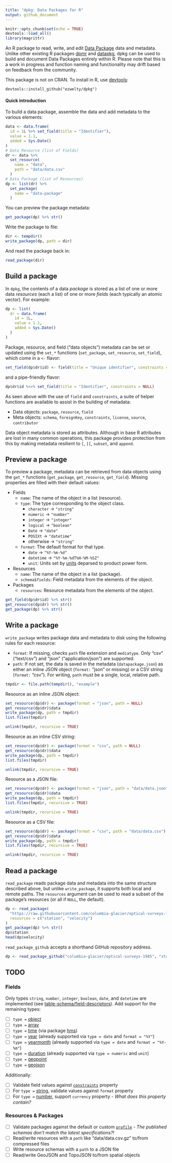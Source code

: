 ```yaml
---
title: "dpkg: Data Packages for R"
output: github_document
---
```


```r
knitr::opts_chunk$set(echo = TRUE)
devtools::load_all()
library(magrittr)
```

An R package to read, write, and edit [Data Package](https://specs.frictionlessdata.io/data-package/) data and metadata. Unlike other existing R packages [dpmr](https://github.com/christophergandrud/dpmr) and [datapkg](https://github.com/ropenscilabs/datapkg), dpkg can be used to build and document Data Packages entirely within R. Please note that this is a work in progress and function naming and functionality may drift based on feedback from the community.

This package is not on CRAN. To install in R, use [devtools](https://github.com/hadley/devtools):

```
devtools::install_github("ezwelty/dpkg")
```

#### Quick introduction

To build a data package, assemble the data and add metadata to the various elements:

```r
data <- data.frame(
  id = 1L %>% set_field(title = "Identifier"),
  value = 1.1,
  added = Sys.Date()
)
# Data Resource (list of Fields)
dr <- data %>%
  set_resource(
    name = "data",
    path = "data/data.csv"
  )
# Data Package (list of Resources)
dp <- list(dr) %>%
  set_package(
    name = "data-package"
  )
```

You can preview the package metadata:

```r
get_package(dp) %>% str()
```

Write the package to file:

```r
dir <- tempdir()
write_package(dp, path = dir)
```

And read the package back in:

```r
read_package(dir)
```

## Build a package

In `dpkg`, the contents of a data *package* is stored as a list of one or more data *resources* (each a list) of one or more *fields* (each typically an atomic vector). For example:

```r
dp <- list(
  dr = data.frame(
    id = 1L,
    value = 1.1,
    added = Sys.Date()
  )
)
```

Package, resource, and field ("data objects") metadata can be set or updated using the `set_*` functions (`set_package`, `set_resource`, `set_field`), which come in a `<-` flavor:

```r
set_field(dp$dr$id) <- field(title = "Unique identifier", constraints = constraints(unique = TRUE))
```

and a pipe-friendly flavor:

```r
dp$dr$id %<>% set_field(title = "Identifier", constraints = NULL)
```

As seen above with the use of `field` and `constraints`, a suite of helper functions are available to assist in the building of metadata:

  * Data objects: `package`, `resource`, `field`
  * Meta objects:  `schema`, `foreignKey`, `constraints`, `license`, `source`, `contributor`

Data object metadata is stored as attributes. Although in base R attributes are lost in many common operations, this package provides protection from this by making metadata resilient to `[`, `[[`, `subset`, and `append`.

## Preview a package

To preview a package, metadata can be retrieved from data objects using the `get_*` functions (`get_package`, `get_resource`, `get_field`). Missing properties are filled with their default values:

  * Fields
      * `name`: The name of the object in a list (resource).
      * `type`: The type corresponding to the object class.
          * `character` -> `"string"`
          * `numeric` -> `"number"`
          * `integer` -> `"integer"`
          * `logical` -> `"boolean"`
          * `Date` -> `"date"`
          * `POSIXt` -> `"datetime"`
          * otherwise -> `"string"`
      * `format`: The default format for that type.
          * `date` -> `"%Y-%m-%d"`
          * `datetime` -> `"%Y-%m-%dT%H-%M-%SZ"`
          * `unit`: Units set by [units](https://github.com/edzer/units) deparsed to product power form.
  * Resources
      * `name`: The name of the object in a list (package).
      * `schema$fields`: Field metadata from the elements of the object.
  * Packages
      * `resources`: Resource metadata from the elements of the object.

```r
get_field(dp$dr$id) %>% str()
get_resource(dp$dr) %>% str()
get_package(dp) %>% str()
```

## Write a package

`write_package` writes package data and metadata to disk using the following rules for each resource:

  * `format`: If missing, checks `path` file extension and `mediatype`. Only "csv" ("text/csv") and "json" ("application/json") are supported.
  * `path`: If not set, the data is saved in the metadata (`datapackage.json`) as either an inline JSON object (`format:` "json" or missing) or a CSV string (`format:` "csv"). For writing, `path` must be a single, local, relative path.

```r
tmpdir <- file.path(tempdir(), "example")
```

Resource as an inline JSON object:

```r
set_resource(dp$dr) <- package(format = "json", path = NULL)
get_resource(dp$dr)$data
write_package(dp, path = tmpdir)
list.files(tmpdir)
```
```r
unlink(tmpdir, recursive = TRUE)
```

Resource as an inline CSV string:

```r
set_resource(dp$dr) <- package(format = "csv", path = NULL)
get_resource(dp$dr)$data
write_package(dp, path = tmpdir)
list.files(tmpdir)
```
```r
unlink(tmpdir, recursive = TRUE)
```

Resource as a JSON file:

```r
set_resource(dp$dr) <- package(format = "json", path = "data/data.json")
get_resource(dp$dr)$data
write_package(dp, path = tmpdir)
list.files(tmpdir, recursive = TRUE)
```
```r
unlink(tmpdir, recursive = TRUE)
```

Resource as a CSV file:

```r
set_resource(dp$dr) <- package(format = "csv", path = "data/data.csv")
get_resource(dp$dr)$data
write_package(dp, path = tmpdir)
list.files(tmpdir, recursive = TRUE)
```
```r
unlink(tmpdir, recursive = TRUE)
```

## Read a package

`read_package` reads package data and metadata into the same structure described above, but unlike `write_package`, it supports both local and remote paths. The `resources` argument can be used to read a subset of the package's resources (or all if `NULL`, the default).

```r
dp <- read_package(
  "https://raw.githubusercontent.com/columbia-glacier/optical-surveys-1985/master",
  resources = c("station", "velocity")
)
get_package(dp) %>% str()
dp$station
head(dp$velocity)
```

`read_package_github` accepts a shorthand GitHub repository address.

```r
dp <- read_package_github("columbia-glacier/optical-surveys-1985", "station")
```

## TODO

### Fields

Only types `string`, `number`, `integer`, `boolean`, `date`, and `datetime` are implemented (see [table-schema/field-descriptors](https://specs.frictionlessdata.io/table-schema/#field-descriptors)). Add support for the remaining types:

  - [ ] `type =` [object](https://specs.frictionlessdata.io/table-schema/#object)
  - [ ] `type =` [array](https://specs.frictionlessdata.io/table-schema/#array)
  - [ ] `type =` [time](https://specs.frictionlessdata.io/table-schema/#time) (via package [hms](https://github.com/tidyverse/hms))
  - [ ] `type =` [year](https://specs.frictionlessdata.io/table-schema/#year) (already supported via `type = date` and `format = "%Y"`)
  - [ ] `type =` [yearmonth](https://specs.frictionlessdata.io/table-schema/#yearmonth) (already supported via `type = date` and `format = "%Y-%m"`)
  - [ ] `type =` [duration](https://specs.frictionlessdata.io/table-schema/#duration) (already supported via `type = numeric` and `unit`)
  - [ ] `type =` [geopoint](https://specs.frictionlessdata.io/table-schema/#geopoint)
  - [ ] `type =` [geojson](https://specs.frictionlessdata.io/table-schema/#geojson)

Additionally:

  - [ ] Validate field values against [`constraints`](https://specs.frictionlessdata.io/table-schema/#constraints) property
  - [ ] For `type =` [string](https://specs.frictionlessdata.io/table-schema/#string), validate values against `format` property
  - [ ] For `type =` [number](https://specs.frictionlessdata.io/table-schema/#number), support `currency` property - *What does this property contain?*

### Resources & Packages

  - [ ] Validate packages against the default or custom [`profile`](https://specs.frictionlessdata.io/profiles/) - *The published schemas don't match the latest specifications?!*
  - [ ] Read/write resources with a `path` like "data/data.csv.gz" to/from compressed files
  - [ ] Write resource schemas with a `path` to a JSON file
  - [ ] Read/write GeoJSON and TopoJSON to/from spatial objects
